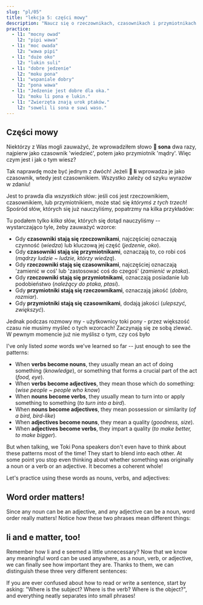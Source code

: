 ```yaml
---
slug: "pl/05"
title: "lekcja 5: części mowy"
description: "Naucz się o rzeczownikach, czasownikach i przymiotnikach!"
practice:
  - l1: "mocny owad"
    l2: "pipi wawa"
  - l1: "moc owada"
    l2: "wawa pipi"
  - l1: "duże oko"
    l2: "lukin suli"
  - l1: "dobre jedzenie"
    l2: "moku pona"
  - l1: "wspaniale dobry"
    l2: "pona wawa"
  - l1: "Jedzenie jest dobre dla oka."
    l2: "moku li pona e lukin."
  - l1: "Zwierzęta znają urok ptaków."
    l2: "soweli li sona e suwi waso."
---
```



## Części mowy

Niektórzy z Was mogli zauważyć, że wprowadziłem słowo **󱥡 sona** dwa razy, najpierw jako czasownik 'wiedzieć', potem jako przymiotnik 'mądry'. Więc czym jest i jak o tym wiesz?

Tak naprawdę może być jednym z dwóch! Jeżeli **󱤧 li** wprowadza je jako czasownik, wtedy jest czasownikiem. Wszystko zależy od szyku wyrazów w zdaniu!

Jest to prawda dla _wszystkich_ słów: jeśli coś jest rzeczownikiem, czasownikiem, lub przymiotnikiem, może stać się _którymś z tych trzech_! Spośród słów, których się już nauczyliśmy, popatrzmy na kilka przykładów:

<List>
  <Word sl="lukin" m="rzecz.: oko; czas.: patrzeć" />
  <Word sl="moku" m="rzecz.: jedzenie; czas.: spożywać, jeść" />
  <Word sl="sona" m="rzecz.: wiedza, mądrość; czas.: wiedzieć; przym.: obeznany, mądry" />
  <Word sl="suli" m="rzecz.: rozmiar; czas.: zwiększyć, podkreślić; przym.: duży, ważny" />
  <Word sl="pona" m="rzecz.: dobro; czas.: ulepszyć; przym.: dobry, przyjemny" />
  <Word sl="waso" m="rzecz.: ptak; czas.: zamienić w ptaka; przym.: należący do ptaka, ptasi" />
</List>

Tu podałem tylko *kilka* słów, których się dotąd nauczyliśmy -- wystarczająco tyle, żeby zauważyć wzorce:
* Gdy **czasowniki stają się rzeczownikami**, najczęściej oznaczają czynność (*wiedza*) lub kluczową jej część (*jedzenie, oko*).
* Gdy **czasowniki stają się przymiotnikami**, oznaczają to, co robi coś (*mądrzy ludzie ~ ludzie, którzy wiedzą*).
* Gdy **rzeczowniki stają się czasownikami**, najczęściej oznaczają 'zamienić w coś' lub 'zastosować coś do czegoś' (*zamienić w ptaka*).
* Gdy **rzeczowniki stają się przymiotnikami**, oznaczają posiadanie lub podobieństwo (*należący do ptaka, ptasi*).
* Gdy **przymiotniki stają się rzeczownikami**, oznaczają jakość (*dobro, rozmiar*).
* Gdy **przymiotniki stają się czasownikami**, dodają jakości (*ulepszyć, zwiększyć*).

Jednak podczas rozmowy my - użytkownicy toki pony - przez większość czasu nie musimy myśleć o tych wzorcach! Zaczynają się ze sobą zlewać. W pewnym momencie już nie myślisz o tym, czy coś było 

I've only listed *some* words we've learned so far -- just enough to see the patterns:
* When **verbs become nouns**, they usually mean an act of doing something (*knowledge*), or something that forms a crucial part of the act (*food, eye*).
* When **verbs become adjectives**, they mean those which do something: (*wise people ~ people who know*)
* When **nouns become verbs**, they usually mean to turn into or apply something to something (*to turn into a bird*).
* When **nouns become adjectives**, they mean possession or similarity (*of a bird, bird-like*)
* When **adjectives become nouns**, they mean a quality (*goodness, size*).
* When **adjectives become verbs**, they impart a quality (*to make better, to make bigger*).

But when talking, we Toki Pona speakers don't even have to think about these patterns most of the time! They start to blend into each other. At some point you stop even thinking about whether something was originally a noun or a verb or an adjective. It becomes a coherent whole!

Let's practice using these words as nouns, verbs, and adjectives:

<List>
  <Sentence sl="lukin li pona e sona." m="Oczy ulepszają wiedzę." />
  <Sentence sl="moku li suli e pipi." m="Jedzenie sprawia, że owady rosną." />
  <Sentence
    sl="moku li wawa e soweli lili."
    m="Jedzenie daje siłę małemu zwierzęciu."
  />
</List>

## Word order matters!

Since any noun can be an adjective, and any adjective can be a noun, word order really matters! Notice how these two phrases mean different things:

<List>
  <Word sl="soweli suli" m="big animal" />
  <Word sl="suli soweli" m="the size of an animal" />
  <Sentence
    sl="soweli suli li sona e suli soweli."
    m="The big animal knows the size of an animal."
  />
</List>

## li and e matter, too!

Remember how li and e seemed a little unnecessary? Now that we know any meaningful word can be used anywhere, as a noun, verb, or adjective, we can finally see how important they are. Thanks to them, we can distinguish these three very different sentences:

<List>
  <Word sl="soweli sona" m="wise animal" />
  <Word sl="sona pona" m="good knowledge; to know well" />
  <Word sl="pona waso" m="goodness of the bird" />
  <Sentence
    sl="soweli sona li pona e waso."
    m="The wise animal helps the bird."
  />
  <Sentence
    sl="soweli li sona pona e waso."
    m="The animal knows the bird well."
  />
  <Sentence
    sl="soweli li sona e pona waso."
    m="The animal knows how good the bird is."
  />
</List>
If you are ever confused about how to read or write a sentence, start by asking:
"Where is the subject? Where is the verb? Where is the object?", and everything
neatly separates into small phrases!

<Practice exercises={frontmatter.practice} client:load />
